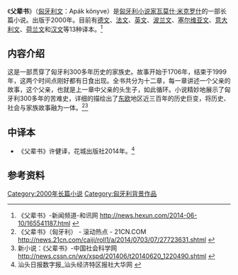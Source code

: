 《'''父辈书'''》（[[匈牙利文|匈牙利文]]：Apák könyve）是[[匈牙利|匈牙利]][[小说家|小说家]][[瓦莫什·米克罗什|瓦莫什·米克罗什]]的一部长篇小说。出版于2000年。目前有[[德文|德文]]、[[法文|法文]]、[[英文|英文]]、[[波兰文|波兰文]]、[[塞尔维亚文|塞尔维亚文]]、[[意大利文|意大利文]]、[[荷兰文|荷兰文]]和[[汉文|汉文]]等13种译本。<ref>《父辈书》-新闻频道-和讯网 http://news.hexun.com/2014-06-10/165541187.html {{Wayback|url=http://news.hexun.com/2014-06-10/165541187.html |date=20141209074732 }}</ref>

== 内容介绍 ==
这是一部贯穿了匈牙利300多年历史的家族史。故事开始于1706年，结束于1999年，这两个时间点刚好都有日食出现。全书共分为十二章，每一章讲述一个父亲的故事，这个父亲，也就是上一章中父亲的头生子，如此循环。小说精妙地展示了匈牙利300多年的苦难史，详细的描绘出了[[东欧|东欧]]地区近三百年的历史巨变，将历史、社会与家族故事融为一体。<ref>《父辈书》（匈牙利） - 滚动热点 - 21CN.COM http://news.21cn.com/caiji/roll1/a/2014/0703/07/27723631.shtml {{Wayback|url=http://news.21cn.com/caiji/roll1/a/2014/0703/07/27723631.shtml |date=20141214115142 }}</ref><ref>新小说：《父辈书》-中国社会科学网 http://news.cssn.cn/wx/xspd/201406/t20140620_1220490.shtml {{Wayback|url=http://news.cssn.cn/wx/xspd/201406/t20140620_1220490.shtml |date=20141209130536 }}</ref>

== 中译本 ==
*《父辈书》许健译，花城出版社2014年。<ref>汕头日报数字报_汕头经济特区报社大华网 {{cite web |url=http://www.stdaily.com.cn/html/2014-07/20/content_544024.htm |title=存档副本 |accessdate=2014年12月6日 |deadurl=yes |archiveurl=https://web.archive.org/web/20141226061403/http://www.stdaily.com.cn/html/2014-07/20/content_544024.htm |archivedate=2014年12月26日 |df= }}</ref>

== 参考资料 ==
{{Reflist}}

[[Category:2000年长篇小说|Category:2000年长篇小说]]
[[Category:匈牙利背景作品|Category:匈牙利背景作品]]